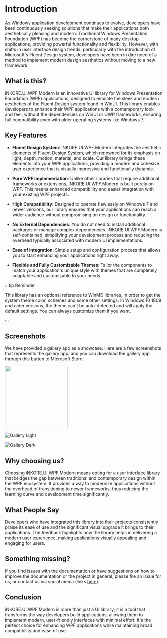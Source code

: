 # Introduction

As Windows application development continues to evolve, developers have been continuously seeking solutions that make their applications both aesthetically pleasing and modern. Traditional Windows Presentation Foundation (WPF) has become the cornerstone of many desktop applications, providing powerful functionality and flexibility. However, with shifts in user interface design trends, particularly with the introduction of Microsoft's Fluent Design system, developers have been in dire need of a method to implement modern design aesthetics without moving to a new framework.

## What is this?

iNKORE.UI.WPF.Modern is an innovative UI library for Windows Presentation Foundation (WPF) applications, designed to emulate the sleek and modern aesthetics of the Fluent Design system found in WinUI. This library enables developers to enhance their WPF applications with a contemporary look and feel, without the dependencies on WinUI or UWP frameworks, ensuring full compatibility even with older operating systems like Windows 7.

## Key Features

-   **Fluent Design System**: iNKORE.UI.WPF.Modern integrates the aesthetic elements of Fluent Design System, which renowned for its emphasis on light, depth, motion, material, and scale. Our library brings these elements into your WPF applications, providing a modern and cohesive user experience that is visually impressive and functionally dynamic.

-   **Pure WPF Implementation**: Unlike other libraries that require additional frameworks or extensions, iNKORE.UI.WPF.Modern is built purely on WPF. This means enhanced compatibility and easier integration with your existing WPF projects.

-   **High Compatibility**: Designed to operate flawlessly on Windows 7 and newer versions, our library ensures that your applications can reach a wider audience without compromising on design or functionality.

-   **No External Dependencies**: You do not need to install additional packages or manage complex dependencies. iNKORE.UI.WPF.Modern is self-contained, simplifying your development process and reducing the overhead typically associated with modern UI implementations.

- **Ease of Integration**: Simple setup and configuration process that allows you to start enhancing your applications right away.

- **Flexible and Fully Customizable Themes**: Tailor the components to match your application's unique style with themes that are completely adaptable and customizable to your needs.

:::tip Reminder

This library has an optional reference to WinMD libraries, in order to get the system theme color, schemes and some other settings.
In Windows 10 1809 and older versions, the theme can't be auto-detected and will apply the default settings. You can always customize them if you want.

:::

## Screenshots

We have provided a gallery app as a showcase. Here are a few screenshots that represents the gallery app, and you can download the gallery app through this button to Microsoft Store:

<a href="https://apps.microsoft.com/detail/9n3js11zc38g?mode=direct">
	<img src="https://get.microsoft.com/images/en-us%20dark.svg" width="200"/>
</a>

![Gallery Light](gallery-light.png)

![Gallery Dark](gallery-dark.png)

## Why choosing us?

Choosing iNKORE.UI.WPF.Modern means opting for a user interface library that bridges the gap between traditional and contemporary design within the WPF ecosystem. It provides a way to modernize applications without the overhead of transitioning to newer frameworks, thus reducing the learning curve and development time significantly.

## What People Say

Developers who have integrated this library into their projects consistently praise its ease of use and the significant visual upgrade it brings to their applications. The feedback highlights how the library helps in delivering a modern user experience, making applications visually appealing and engaging for users.

## Something missing?

If you find issues with the documentation or have suggestions on how to improve the documentation or the project in general, please file an issue for us, or contact us via social media (links [here](https://inkore.net/about#social)).

## Conclusion

iNKORE.UI.WPF.Modern is more than just a UI library; it is a tool that transforms the way developers build applications, allowing them to implement modern, user-friendly interfaces with minimal effort. It's the perfect choice for enhancing WPF applications while maintaining broad compatibility and ease of use.